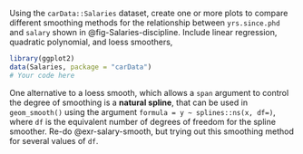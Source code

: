 ::: {#exr-salary-smooth}
  
Using the `carData::Salaries` dataset, create one or more plots to compare different smoothing methods for the relationship between `yrs.since.phd` and `salary` shown in @fig-Salaries-discipline. Include linear regression, quadratic polynomial, and loess smoothers, 
```r
library(ggplot2)
data(Salaries, package = "carData")
# Your code here
```
:::

::: {#exr-salary-smooth2}

One alternative to a loess smooth, which allows a `span` argument to control the degree of smoothing
is a **natural spline**, that can be used in `geom_smooth()` using the argument `formula = y ~ splines::ns(x, df=)`,
where `df` is the equivalent number of degrees of freedom for the spline smoother. Re-do @exr-salary-smooth,
but trying out this smoothing method for several values of `df`.

:::

    